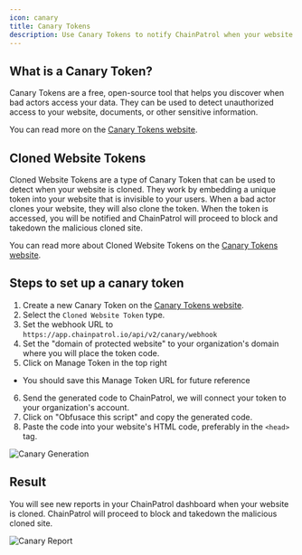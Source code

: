 ```yaml
---
icon: canary
title: Canary Tokens
description: Use Canary Tokens to notify ChainPatrol when your website is cloned and have them blocked immediately
---
```


## What is a Canary Token?

Canary Tokens are a free, open-source tool that helps you discover when bad actors access your data. They can be used to detect unauthorized access to your website, documents, or other sensitive information.

You can read more on the [Canary Tokens website](https://docs.canarytokens.org/guide/).

## Cloned Website Tokens

Cloned Website Tokens are a type of Canary Token that can be used to detect when your website is cloned. They work by embedding a unique token into your website that is invisible to your users. When a bad actor clones your website, they will also clone the token. When the token is accessed, you will be notified and ChainPatrol will proceed to block and takedown the malicious cloned site.

You can read more about Cloned Website Tokens on the [Canary Tokens website](https://docs.canarytokens.org/guide/cloned-web-token.html).

## Steps to set up a canary token

1. Create a new Canary Token on the [Canary Tokens website](https://canarytokens.org/generate).
2. Select the `Cloned Website Token` type.
3. Set the webhook URL to `https://app.chainpatrol.io/api/v2/canary/webhook`
4. Set the "domain of protected website" to your organization's domain where you will place the token code.
5. Click on Manage Token in the top right

- You should save this Manage Token URL for future reference

6. Send the generated code to ChainPatrol, we will connect your token to your organization's account.
7. Click on "Obfusace this script" and copy the generated code.
8. Paste the code into your website's HTML code, preferably in the `<head>` tag.

![Canary Generation](/images/canary.png)

## Result

You will see new reports in your ChainPatrol dashboard when your website is cloned. ChainPatrol will proceed to block and takedown the malicious cloned site.

![Canary Report](/images/canary-report.png)
